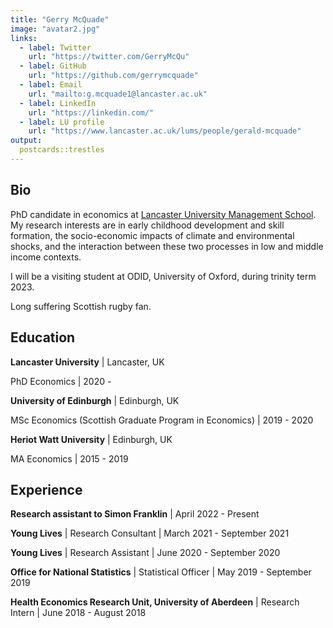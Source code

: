 ```yaml
---
title: "Gerry McQuade"
image: "avatar2.jpg"
links:
  - label: Twitter
    url: "https://twitter.com/GerryMcQu"
  - label: GitHub
    url: "https://github.com/gerrymcquade"
  - label: Email
    url: "mailto:g.mcquade1@lancaster.ac.uk"
  - label: LinkedIn
    url: "https://linkedin.com/"
  - label: LU profile
    url: "https://www.lancaster.ac.uk/lums/people/gerald-mcquade"
output:
  postcards::trestles
---
```

 
## Bio

PhD candidate in economics at [Lancaster University Management School](https://www.lancaster.ac.uk/lums/). My research interests are in early childhood development and skill formation, the socio-economic impacts of climate and environmental shocks, and the interaction between these two processes in low and middle income contexts.

I will be a visiting student at ODID, University of Oxford, during trinity term 2023.

Long suffering Scottish rugby fan.

## Education

**Lancaster University** | Lancaster, UK

PhD Economics | 2020 -

**University of Edinburgh** | Edinburgh, UK

MSc Economics (Scottish Graduate Program in Economics) | 2019 - 2020

**Heriot Watt University** | Edinburgh, UK

MA Economics | 2015 - 2019

## Experience

**Research assistant to Simon Franklin** | April 2022 - Present

**Young Lives** | Research Consultant | March 2021 - September 2021 

**Young Lives** | Research Assistant | June 2020 - September 2020

**Office for National Statistics** | Statistical Officer | May 2019 - September 2019

**Health Economics Research Unit, University of Aberdeen** | Research Intern | June 2018 - August 2018